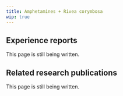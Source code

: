 ---
title: Amphetamines + Rivea corymbosa
wip: true
---

## Experience reports

This page is still being written.

## Related research publications

This page is still being written.

